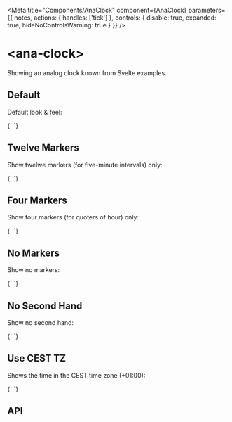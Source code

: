 
<Meta
  title="Components/AnaClock"
  component={AnaClock}
  parameters={{
    notes,
    actions: { handles: ['tick'] },
    controls: { disable: true, expanded: true, hideNoControlsWarning: true }
  }}
/>

# &lt;ana-clock&gt;

Showing an analog clock known from Svelte examples.

## Default

Default look &amp; feel:

<Canvas withToolbar>
  <Story name="Default">
    {`
<ana-clock></ana-clock>
`}
  </Story>
</Canvas>

## Twelve Markers

Show twelwe markers (for five-minute intervals) only:

<Canvas withToolbar>
  <Story name="Twelve Markers">
    {`
<ana-clock markers=twelve></ana-clock>
`}
  </Story>
</Canvas>

## Four Markers

Show four markers (for quoters of hour) only:

<Canvas withToolbar>
  <Story name="Four Markers">
    {`
<ana-clock markers=four></ana-clock>
`}
  </Story>
</Canvas>

## No Markers

Show no markers:

<Canvas withToolbar>
  <Story name="No Markers">
    {`
<ana-clock markers=none></ana-clock>
`}
  </Story>
</Canvas>

## No Second Hand

Show no second hand:

<Canvas withToolbar>
  <Story name="No Second Hand">
    {`
<ana-clock secondhand=false></ana-clock>
`}
  </Story>
</Canvas>

## Use CEST TZ

Shows the time in the CEST time zone (+01:00):

<Canvas withToolbar>
  <Story name="Use CEST TZ">
    {`
<ana-clock offset=60></ana-clock>
`}
  </Story>
</Canvas>

## API

<ArgsTable of={AnaClock} />
